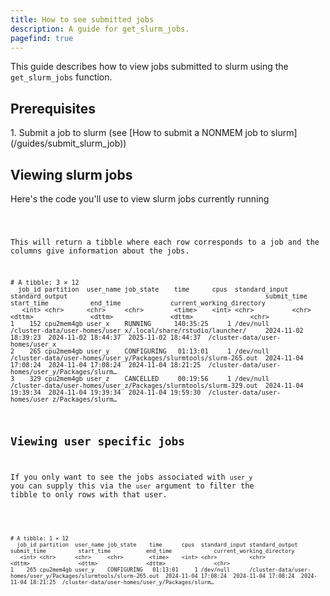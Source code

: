 ```yaml
---
title: How to see submitted jobs
description: A guide for get_slurm_jobs.
pagefind: true
---
```



This guide describes how to view jobs submitted to slurm using the `get_slurm_jobs` function.

## Prerequisites
<Steps>
1. Submit a job to slurm (see [How to submit a NONMEM job to slurm](/guides/submit_slurm_job))
</Steps>

## Viewing slurm jobs

Here's the code you'll use to view slurm jobs currently running


<Code title="view_partitions.R" lang="r" code={view_jobs}/>

This will return a tibble where each row corresponds to a job and the columns give information about the jobs. 
```
# A tibble: 3 × 12
  job_id partition  user_name job_state    time      cpus  standard_input standard_output                                                    submit_time          start_time           end_time             current_working_directory                        
   <int> <chr>      <chr>     <chr>        <time>    <int> <chr>          <chr>                                                              <dttm>               <dttm>               <dttm>               <chr>                                            
1    152 cpu2mem4gb user_x    RUNNING      140:35:25     1 /dev/null      /cluster-data/user-homes/user_x/.local/share/rstudio/launcher/     2024-11-02 18:39:23  2024-11-02 18:44:37  2025-11-02 18:44:37  /cluster-data/user-homes/user_x                     
2    265 cpu2mem4gb user_y    CONFIGURING   01:13:01     1 /dev/null      /cluster-data/user-homes/user_y/Packages/slurmtools/slurm-265.out  2024-11-04 17:08:24  2024-11-04 17:08:24  2024-11-04 18:21:25  /cluster-data/user-homes/user_y/Packages/slurm…
3    329 cpu2mem4gb user_z    CANCELLED     00:19:56     1 /dev/null      /cluster-data/user-homes/user_z/Packages/slurmtools/slurm-329.out  2024-11-04 19:39:34  2024-11-04 19:39:34  2024-11-04 19:59:30  /cluster-data/user-homes/user_z/Packages/slurm…
```
## Viewing user specific jobs

If you only want to see the jobs associated with `user_y` you can supply this via the `user` argument to filter the tibble to only rows with that user.


<Code title="view_partitions.R" lang="r" code={view_jobs_user}/>

```
# A tibble: 1 × 12
  job_id partition  user_name job_state    time      cpus  standard_input standard_output                                                    submit_time          start_time           end_time             current_working_directory                        
   <int> <chr>      <chr>     <chr>        <time>    <int> <chr>          <chr>                                                              <dttm>               <dttm>               <dttm>               <chr>                                                 
1    265 cpu2mem4gb user_y    CONFIGURING   01:13:01     1 /dev/null      /cluster-data/user-homes/user_y/Packages/slurmtools/slurm-265.out  2024-11-04 17:08:24  2024-11-04 17:08:24  2024-11-04 18:21:25  /cluster-data/user-homes/user_y/Packages/slurm…
```

